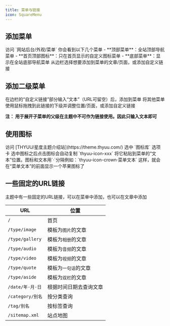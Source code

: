 ```yaml
---
title: 菜单与链接
icon: SquareMenu
---
```


## 添加菜单

<Steps>
	<Step>
	访问 `网站后台/外观/菜单`
	</Step>
	<Step>
	你会看到以下几个菜单
	- **顶部菜单**：全站顶部导航菜单
	- **首页顶部图标**：只在首页显示的自定义图标菜单
	- **底部菜单**：显示在全站底部导航菜单
	</Step>
	<Step>
	从边栏选择想要添加到菜单的文章/页面，或添加自定义链接
	</Step>
</Steps>


## 添加二级菜单

<Steps>
	<Step>
	在边栏的“自定义链接”部分输入“文本”（URL可留空）后，添加到菜单
	</Step>
	<Step>
	将其他菜单使用鼠标拖拽到此链接的下级并调整位置/页面，或添加自定义链接
	</Step>
</Steps>

**注： 用于展开子菜单的父级在主题中不可作为链接使用。因此只输入文本即可**

## 使用图标


<Steps>
	<Step>
	访问 [THYUU/星度主题介绍站](https://theme.thyuu.com/)
	</Step>
	<Step>
	选中 `图标库` 选项卡
	</Step>
	<Step>
	选中图标之后点击图标会自动复制 `thyuu-icon-xxx` 
	</Step>
	<Step>
	将它粘贴到菜单的“文本”位置。图标和文本用`·`分隔例如：`thyuu-icon-crown·菜单文本`
	</Step>
	<Step>
	这样，就会在“菜单文本”的前面显示一个苹果图标了
	</Step>
</Steps>

## 一些固定的URL链接

<Callout title="提示">
主题中有一些固定的URL链接，可以在菜单中添加，也可以在文章中添加
</Callout>

|  URL   | 位置  |
|  ----  | ----  |
| <code className="rounded-md p-1 bg-fd-primary/10 text-fd-primary">/</code>  | 首页 |
| <code className="rounded-md p-1 bg-fd-primary/10 text-fd-primary">/type/image</code>  | 模板为`图片`的文章 |
| <code className="rounded-md p-1 bg-fd-primary/10 text-fd-primary">/type/gallery </code> | 模板为`相册`的文章 |
| <code className="rounded-md p-1 bg-fd-primary/10 text-fd-primary">/type/audio</code>  | 模板为`音频`的文章 |
| <code className="rounded-md p-1 bg-fd-primary/10 text-fd-primary">/type/video</code>  | 模板为`视频`的文章 |
| <code className="rounded-md p-1 bg-fd-primary/10 text-fd-primary">/type/quote</code>  | 模板为`一句话`的文章 |
| <code className="rounded-md p-1 bg-fd-primary/10 text-fd-primary">/type/aside</code>  | 模板为`双栏`的文章 |
| <code className="rounded-md p-1 bg-fd-primary/10 text-fd-primary">/date/年-月-日</code>  | 根据时间日期去查询文章 |
| <code className="rounded-md p-1 bg-fd-primary/10 text-fd-primary">/category/别名</code>  | 按分类查询 |
| <code className="rounded-md p-1 bg-fd-primary/10 text-fd-primary">/tag/别名</code>  | 按标签查询 |
| <code className="rounded-md p-1 bg-fd-primary/10 text-fd-primary">/sitemap.xml</code>  | 站点地图 |
